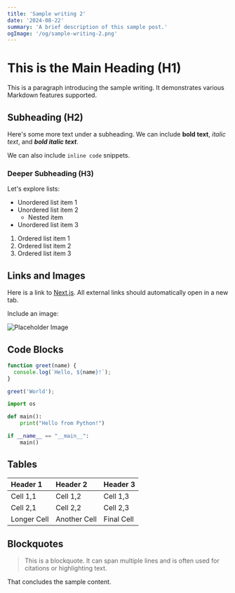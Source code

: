 ```yaml
---
title: 'Sample writing 2'
date: '2024-08-22'
summary: 'A brief description of this sample post.'
ogImage: '/og/sample-writing-2.png'
---
```


# This is the Main Heading (H1)

This is a paragraph introducing the sample writing. It demonstrates various Markdown features supported.

## Subheading (H2)

Here's some more text under a subheading. We can include **bold text**, *italic text*, and ***bold italic text***.

We can also include `inline code` snippets.

### Deeper Subheading (H3)

Let's explore lists:

*   Unordered list item 1
*   Unordered list item 2
    *   Nested item
*   Unordered list item 3

1.  Ordered list item 1
2.  Ordered list item 2
3.  Ordered list item 3

## Links and Images

Here is a link to [Next.js](https://nextjs.org/). All external links should automatically open in a new tab.

Include an image:

![Placeholder Image](https://via.placeholder.com/600x300)

## Code Blocks

```javascript
function greet(name) {
  console.log(`Hello, ${name}!`);
}

greet('World');
```

```python
import os

def main():
    print("Hello from Python!")

if __name__ == "__main__":
    main()
```

## Tables

| Header 1    | Header 2    | Header 3    |
| :---------- | :---------- | :---------- |
| Cell 1,1    | Cell 1,2    | Cell 1,3    |
| Cell 2,1    | Cell 2,2    | Cell 2,3    |
| Longer Cell | Another Cell| Final Cell  |

## Blockquotes

> This is a blockquote. It can span multiple lines and is often used for citations or highlighting text.

That concludes the sample content. 